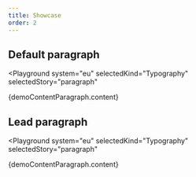 ```yaml
---
title: Showcase
order: 2
---
```



## Default paragraph

<Playground
  system="eu"
  selectedKind="Typography"
  selectedStory="paragraph"
>
  <p className="ecl-u-type-paragraph">{demoContentParagraph.content}</p>
</Playground>

## Lead paragraph

<Playground
  system="eu"
  selectedKind="Typography"
  selectedStory="paragraph"
>
  <p className="ecl-u-type-paragraph-lead">{demoContentParagraph.content}</p>
</Playground>
